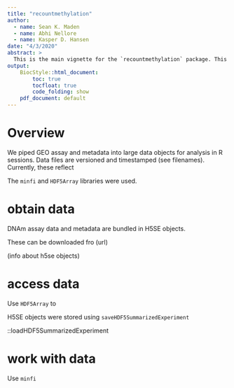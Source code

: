 ```yaml
---
title: "recountmethylation"
author: 
  - name: Sean K. Maden
  - name: Abhi Nellore
  - name: Kasper D. Hansen
date: "4/3/2020"
abstract: > 
  This is the main vignette for the `recountmethylation` package. This shows how to obtain and work with HDF5-SummarizedExperiment data.
output:
    BiocStyle::html_document:
        toc: true
        tocfloat: true
        code_folding: show
    pdf_document: default
---
```


# Overview

We piped GEO assay and metadata into large data objects for analysis in R sessions. Data files are versioned and timestamped (see filenames). Currently, these reflect 

The `minfi` and `HDF5Array` libraries were used. 



# obtain data

DNAm assay data and metadata are bundled in H5SE objects. 

These can be downloaded fro (url)

(info about h5se objects)

# access data

Use `HDF5Array` to 

H5SE objects were stored using `saveHDF5SummarizedExperiment`

::loadHDF5SummarizedExperiment



# work with data


Use `minfi`







